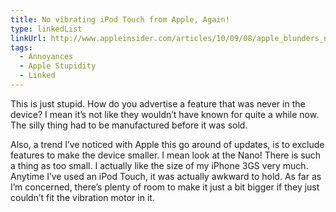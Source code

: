 ```yaml
---
title: No vibrating iPod Touch from Apple, Again!
type: linkedList
linkUrl: http://www.appleinsider.com/articles/10/09/08/apple_blunders_no_vibration_on_ipod_touch.html
tags:
  - Annoyances
  - Apple Stupidity
  - Linked
---
```


This is just stupid. How do you advertise a feature that was never in the device? I mean it’s not like they wouldn’t have known for quite a while now. The silly thing had to be manufactured before it was sold.

Also, a trend I’ve noticed with Apple this go around of updates, is to exclude features to make the device smaller. I mean look at the Nano! There is such a thing as too small. I actually like the size of my iPhone 3GS very much. Anytime I’ve used an iPod Touch, it was actually awkward to hold. As far as I’m concerned, there’s plenty of room to make it just a bit bigger if they just couldn’t fit the vibration motor in it.
